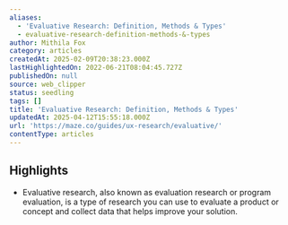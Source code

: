 ```yaml
---
aliases:
  - 'Evaluative Research: Definition, Methods & Types'
  - evaluative-research-definition-methods-&-types
author: Mithila Fox
category: articles
createdAt: 2025-02-09T20:38:23.000Z
lastHighlightedOn: 2022-06-21T08:04:45.727Z
publishedOn: null
source: web_clipper
status: seedling
tags: []
title: 'Evaluative Research: Definition, Methods & Types'
updatedAt: 2025-04-12T15:55:18.000Z
url: 'https://maze.co/guides/ux-research/evaluative/'
contentType: articles
---
```

## Highlights

- Evaluative research, also known as evaluation research or program evaluation, is a type of research you can use to evaluate a product or concept and collect data that helps improve your solution.
